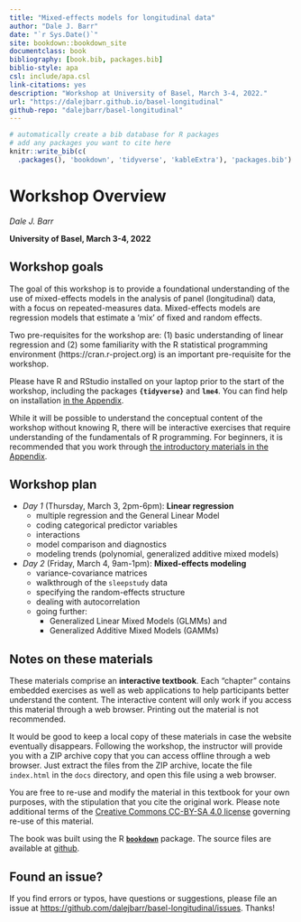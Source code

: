 ```yaml
--- 
title: "Mixed-effects models for longitudinal data"
author: "Dale J. Barr"
date: "`r Sys.Date()`"
site: bookdown::bookdown_site
documentclass: book
bibliography: [book.bib, packages.bib]
biblio-style: apa
csl: include/apa.csl
link-citations: yes
description: "Workshop at University of Basel, March 3-4, 2022."
url: "https://dalejbarr.github.io/basel-longitudinal"
github-repo: "dalejbarr/basel-longitudinal"
---
```


```r
# automatically create a bib database for R packages
# add any packages you want to cite here
knitr::write_bib(c(
  .packages(), 'bookdown', 'tidyverse', 'kableExtra'), 'packages.bib')

```

# Workshop Overview {-}

*Dale J. Barr*

**University of Basel, March 3-4, 2022**

## Workshop goals {-}

The goal of this workshop is to provide a foundational understanding of the use of mixed-effects models in the analysis of panel (longitudinal) data, with a focus on repeated-measures data. Mixed-effects models are regression models that estimate a 'mix' of fixed and random effects. 

Two pre-requisites for the workshop are: (1) basic understanding of linear regression and (2) some familiarity with the R statistical programming environment (https://cran.r-project.org) is an important pre-requisite for the workshop. 

Please have R and RStudio installed on your laptop prior to the start of the workshop, including the packages **`{tidyverse}`** and **`lme4`**. You can find help on installation [in the Appendix](installing-and-configuring-rrstudio.html).

While it will be possible to understand the conceptual content of the workshop without knowing R, there will be interactive exercises that require understanding of the fundamentals of R programming. For beginners, it is recommended that you work through [the introductory materials in the Appendix](coding-in-r-with-the-rstudio-ide.html).

## Workshop plan {-}

- *Day 1* (Thursday, March 3, 2pm-6pm): **Linear regression**
  - multiple regression and the General Linear Model
  - coding categorical predictor variables
  - interactions
  - model comparison and diagnostics
  - modeling trends (polynomial, generalized additive mixed models)

- *Day 2* (Friday, March 4, 9am-1pm): **Mixed-effects modeling**
  - variance-covariance matrices
  - walkthrough of the `sleepstudy` data
  - specifying the random-effects structure
  - dealing with autocorrelation
  - going further:
    - Generalized Linear Mixed Models (GLMMs) and
    - Generalized Additive Mixed Models (GAMMs)

## Notes on these materials {-}

These materials comprise an **interactive textbook**. Each "chapter" contains embedded exercises as well as web applications to help participants better understand the content. The interactive content will only work if you access this material through a web browser. Printing out the material is not recommended. 

It would be good to keep a local copy of these materials in case the website eventually disappears. Following the workshop, the instructor will provide you with a ZIP archive copy that you can access offline through a web browser. Just extract the files from the ZIP archive, locate the file `index.html` in the `docs` directory, and open this file using a web browser.

You are free to re-use and modify the material in this textbook for your own purposes, with the stipulation that you cite the original work. Please note additional terms of the [Creative Commons CC-BY-SA 4.0 license](https://creativecommons.org/licenses/by-sa/4.0/) governing re-use of this material.

The book was built using the R [**`bookdown`**](https://bookdown.org) package. The source files are available at [github](https://github.com/dalejbarr/basel-longitudinal).

## Found an issue? {-}

If you find errors or typos, have questions or suggestions, please file an issue at <https://github.com/dalejbarr/basel-longitudinal/issues>. Thanks!
